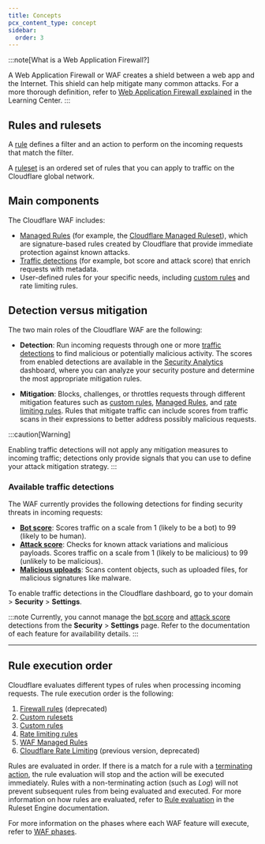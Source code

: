 ```yaml
---
title: Concepts
pcx_content_type: concept
sidebar:
  order: 3
---
```



<Render file="waf-intro" />

:::note[What is a Web Application Firewall?]

A Web Application Firewall or WAF creates a shield between a web app and the Internet. This shield can help mitigate many common attacks. For a more thorough definition, refer to [Web Application Firewall explained](https://www.cloudflare.com/learning/ddos/glossary/web-application-firewall-waf/) in the Learning Center.
:::

## Rules and rulesets

A [rule](/ruleset-engine/about/rules/) defines a filter and an action to perform on the incoming requests that match the filter.

A [ruleset](/ruleset-engine/about/rulesets/) is an ordered set of rules that you can apply to traffic on the Cloudflare global network.

## Main components

The Cloudflare WAF includes:

- [Managed Rules](/waf/managed-rules/) (for example, the [Cloudflare Managed Ruleset](/waf/managed-rules/reference/cloudflare-managed-ruleset/)), which are signature-based rules created by Cloudflare that provide immediate protection against known attacks.
- [Traffic detections](/waf/detections/) (for example, bot score and attack score) that enrich requests with metadata.
- User-defined rules for your specific needs, including [custom rules](/waf/custom-rules/) and <GlossaryTooltip term="rate limiting" link="/waf/rate-limiting-rules/">rate limiting rules</GlossaryTooltip>.

## Detection versus mitigation

The two main roles of the Cloudflare WAF are the following:

- **Detection**: Run incoming requests through one or more [traffic detections](/waf/detections/) to find malicious or potentially malicious activity. The scores from enabled detections are available in the [Security Analytics](/waf/analytics/security-analytics/) dashboard, where you can analyze your security posture and determine the most appropriate mitigation rules.

- **Mitigation**: Blocks, challenges, or throttles requests through different mitigation features such as [custom rules](/waf/custom-rules/), [Managed Rules](/waf/managed-rules/), and [rate limiting rules](/waf/rate-limiting-rules/). Rules that mitigate traffic can include scores from traffic scans in their expressions to better address possibly malicious requests.

:::caution[Warning]

Enabling traffic detections will not apply any mitigation measures to incoming traffic; detections only provide signals that you can use to define your attack mitigation strategy.
:::

### Available traffic detections

The WAF currently provides the following detections for finding security threats in incoming requests:

- [**Bot score**](/bots/concepts/bot-score/): Scores traffic on a scale from 1 (likely to be a bot) to 99 (likely to be human).
- [**Attack score**](/waf/detections/attack-score/): Checks for known attack variations and malicious payloads. Scores traffic on a scale from 1 (likely to be malicious) to 99 (unlikely to be malicious).
- [**Malicious uploads**](/waf/detections/malicious-uploads/): Scans content objects, such as uploaded files, for malicious signatures like malware.

To enable traffic detections in the Cloudflare dashboard, go to your domain > **Security** > **Settings**.

:::note
Currently, you cannot manage the [bot score](/bots/concepts/bot-score/) and [attack score](/waf/detections/attack-score/) detections from the **Security** > **Settings** page. Refer to the documentation of each feature for availability details.
:::

---

## Rule execution order

Cloudflare evaluates different types of rules when processing incoming requests. The rule execution order is the following:

1. [Firewall rules](/firewall/cf-firewall-rules/) (deprecated)
2. [Custom rulesets](/waf/account/custom-rulesets/)
3. [Custom rules](/waf/custom-rules/)
4. [Rate limiting rules](/waf/rate-limiting-rules/)
5. [WAF Managed Rules](/waf/managed-rules/)
6. [Cloudflare Rate Limiting](/waf/reference/legacy/old-rate-limiting/) (previous version, deprecated)

Rules are evaluated in order. If there is a match for a rule with a [terminating action](/ruleset-engine/rules-language/actions/), the rule evaluation will stop and the action will be executed immediately. Rules with a non-terminating action (such as _Log_) will not prevent subsequent rules from being evaluated and executed. For more information on how rules are evaluated, refer to [Rule evaluation](/ruleset-engine/about/rules/#rule-evaluation) in the Ruleset Engine documentation.

For more information on the phases where each WAF feature will execute, refer to [WAF phases](/waf/reference/phases/).
